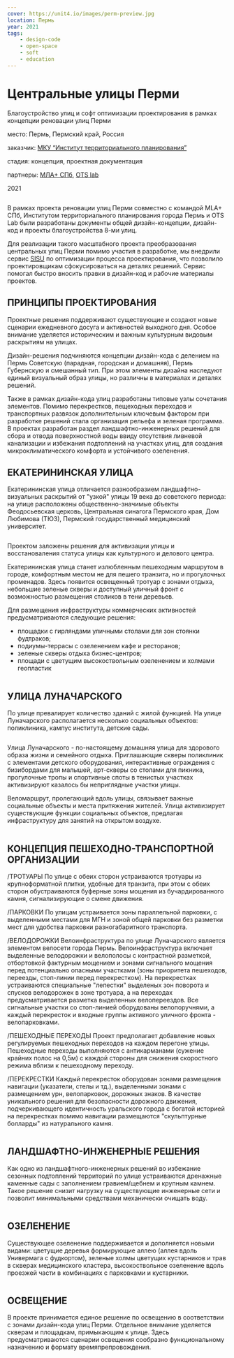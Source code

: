 ```yaml
---
cover: https://unit4.io/images/perm-preview.jpg
location: Пермь
year: 2021
tags:
    - design-code
    - open-space
    - soft
    - education
---
```

# Центральные улицы Перми

<Flex>
<div>

Благоустройство улиц и софт оптимизации проектирования
в рамках концепции реновации улиц Перми

</div>

<div>
<p><BlackHighlight>место:</BlackHighlight> Пермь, Пермский край, Россия</p>

[]()<BlackHighlight>заказчик:</BlackHighlight> [МКУ “Институт территориального планирования”](https://permgenplan.ru)

<p><BlackHighlight>стадия:</BlackHighlight> концепция, проектная документация</p>

<p>

[]()<BlackHighlight>партнеры:</BlackHighlight> [МЛА+ СПб](https://www.mlaplus.com/), [OTS lab](https://www.otslab.ru/)
</p>

2021
</div>
</Flex>

<WideBlock>
<Image src='/images/perm-1.jpg' alt='' />
</WideBlock>


В рамках проекта реновации улиц Перми совместно с командой MLA+ СПб, Институтом территориального планирования города Пермь и OTS Lab были разработаны документы общей дизайн-концепции, дизайн-код и проекты благоустройства 8-ми улиц.

Для реализации такого масштабного проекта преобразования центральных улиц Перми помимо участия в разработке, мы внедрили сервис [SISU](https://unit4.io/sisu) по оптимизации процесса проектирования, что позволило проектировщикам сфокусироваться на деталях решений. Сервис помогал быстро вносить правки в дизайн-код и рабочие материалы проектов.



## **ПРИНЦИПЫ ПРОЕКТИРОВАНИЯ**

Проектные решения поддерживают существующие и создают новые сценарии ежедневного досуга и активностей выходного дня. Особое внимание уделяется историческим и важным культурным видовым раскрытиям на улицах.

Дизайн-решения подчиняются концепции дизайн-кода с делением на Пермь Советскую (парадная, городская и домашняя), Пермь Губернскую и смешанный тип. При этом элементы дизайна наследуют единый визуальный образ улицы, но различны в материалах и деталях решений.

Также в рамках дизайн-кода улиц разработаны типовые узлы сочетания элементов. Помимо перекрестков, пещеходных переходов и транспортных развязок дополнительным ключевым фактором при разработке решений стала организация рельефа и зеленая программа. В проектах разработан раздел ландшафтно-инженерных решений для сбора и отвода поверхностной воды ввиду отсутствия ливневой канализации и избежания подтоплений на участках улиц, для создания микроклиматического комфорта и устойчивого озеленения.


## **ЕКАТЕРИНИНСКАЯ УЛИЦА** 

Екатерининская улица отличается разнообразием ландшафтно-визуальных раскрытий от "узкой" улицы 19 века до советского периода: на улице расположены общественно-значимые объекты Феодосьевская церковь, Центральная синагога Пермского края, Дом Любимова (ТЮЗ), Пермский государственный медицинский университет.

<Image src='/images/perm-2.jpg' alt='' />

Проектом заложены решения для активизации улицы и восстановаления статуса улицы как культурного и делового центра. 

Екатерининская улица станет излюбленным пешеходным маршрутом в городе, комфортным местом не для пешего транзита, но и прогулочных променадов. Здесь появится освещенный тротуар с зонами отдыха, небольшие зеленые скверы и доступный уличный фронт с возможностью размещения столиков в тени деревьев.

Для размещения инфраструктуры коммерческих активностей предусматриваются следующие решения: 
- площадки с гирляндами уличными столами для зон стоянки фудтраков;
- подиумы-террасы с озеленением кафе и ресторанов;
- зеленые скверы отдыха бизнес-центров;
- площади с цветущим высокоствольным озеленением и холмами геопластик

<WideBlock>
<Image src='/images/perm-3.jpg' alt='' />
</WideBlock>


## **УЛИЦА ЛУНАЧАРСКОГО**

По улице превалирует количество зданий с жилой функцией. На улице Луначарского располагается несколько социальных объектов: поликлиника, кампус института, детские сады. 

<Image src='/images/perm-2.jpg' alt='' />

Улица Луначарского - по-настоящему домашняя улица для здорового образа жизни и семейного отдыха. Приглашающие скверы поликлиник с элементами детского оборудования, интерактивные ограждения с бизибордами для малышей, арт-скверы со столами для пикника, прогулочные тропы и спортивные споты в тенистых участках активизируют казалось бы неприглядные участки улицы. 

Веломаршрут, пролегающий вдоль улицы, связывает важные социальные объекты и места притяжения жителей. Улица активизирует существующие функции социальных объектов, предлагая инфраструктуру для занятий на открытом воздухе.

<Image src='/images/perm-4.jpg' alt='' />

## **КОНЦЕПЦИЯ ПЕШЕХОДНО-ТРАНСПОРТНОЙ ОРГАНИЗАЦИИ**

/ТРОТУАРЫ
По улице с обеих сторон устраиваются тротуары из крупноформатной плитки, удобные для транзита, при этом с обеих сторон обустраиваются буферные зоны мощения из бучардированного камня, сигнализирующие о смене движения.

/ПАРКОВКИ
По улицам  устраивается зоны параллельной парковки, с выделенными местами для МГН и зоной общей парковки без разметки мест для удобства парковки разногабаритного транспорта.

/ВЕЛОДОРОЖКИ
Велоинфраструктура по улице Луначарского является элементом велосети города Пермь. 
Велоинфраструктура включает выделенные велодорожки и велополосы с контрастной разметкой, отбортовкой фактурным мощением и зонами сигнального мощения перед потенциально опасными участками (зоны приоритета пешеходов, переезды, стоп-линии перед перекрестком). 
На перекрестках устраиваются специальные "лепестки" выделеных зон поворота и спусков велодорожек в зоне тротуара, а на переходах предусматривается разметка выделенных велопереездов. 
Все сигнальные участки со стоп-линией оборудованы велопоручнями, а каждый перекресток и входные группы активного уличного фронта - велопарковками.

/ПЕШЕХОДНЫЕ ПЕРЕХОДЫ
Проект предполагает добавление новых регулируемых пешеходных переходов на каждом перегоне улицы. 
Пешеходные переходы выполняются с антикарманами (сужение крайних полос на 0,5м) с каждой стороны для снижения скоростного режима вблизи к пешеходному переходу. 

/ПЕРЕКРЕСТКИ
Каждый перекресток оборудован зонами размещения навигации (указатели, стелы и тд.), выделенными зонами с размещением урн, велопарковок, дорожных знаков. 
В качестве уникального решения для безопасности дорожного движения, подчеркивающего идентичность уральского города с богатой историей на перекрестках помимо навигации размещаются "скульптурные болларды" из натурального камня.

<Image src='/images/perm-5.jpg' alt='' />

## **ЛАНДШАФТНО-ИНЖЕНЕРНЫЕ РЕШЕНИЯ**

Как одно из ландшафтного-инженерных решений во избежание сезонных подтоплений территорий по улице устраиваются дренажные каменные сады с заполнением гравием/щебнем и крупным камнем. Такое решение снизит нагрузку на существующие инженерные сети и позволит минимальными средствами механически очищать воду. 

<Flex>
<Image src='/images/perm-6-1.jpg' alt='' />
<div style={{flex: '0 1 30%'}}>
<Image src='/images/perm-6-2.jpg' alt='' />
</div>
</Flex>

## **ОЗЕЛЕНЕНИЕ**

Существующее озеленение поддерживается и дополняется новыми видами: цветущие деревья формирующие аллею (аллея вдоль Универмага с фудкортом), зеленые холмы цветущих кустарников и трав в скверах медицинского кластера, высокоствольное озеленение вдоль проезжей части в комбинациях с парковками и кустарники.

<WideBlock>
<Image src='/images/perm-7.jpg' alt='' />
</WideBlock>

## **ОСВЕЩЕНИЕ**

В проекте принимается единое решение по освещению в соответствии с зонами дизайн-кода улиц Перми.
Отдельное внимание уделяется скверам и площадкам, примыкающим к улице. Здесь предусматриваются сценарии освещения сообразно функциональному назначению и формату времяпрепровождения. 

<Image src='/images/perm-8.jpg' alt='' />